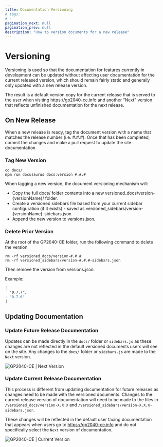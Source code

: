 ```yaml
---
title: Documentation Versioning
# tags:
# -
pagination_next: null
pagination_prev: null
description: "How to version documents for a new release"
---
```


# Versioning

Versioning is used so that the documentation for features currently in development can be updated without affecting user documentation for the current released version, which should remain fairly static and generally only updated with a new release version.

The result is a default version copy for the current release that is served to the user when visiting https://gp2040-ce.info and another "Next" version that reflects unfinished documentation for the next release.

## On New Release

When a new release is ready, tag the document version with a name that matches the release number (i.e. #.#.#). Once that has been completed, commit the changes and make a pull request to update the site documentation.

### Tag New Version

```shell
cd docs/
npm run docusaurus docs:version #.#.#
```

When tagging a new version, the document versioning mechanism will:

- Copy the full docs/ folder contents into a new versioned_docs/version-\{versionName\}/ folder.
- Create a versioned sidebars file based from your current sidebar configuration (if it exists) - saved as versioned_sidebars/version-\{versionName\}-sidebars.json.
- Append the new version to versions.json.

### Delete Prior Version

At the root of the GP2040-CE folder, run the following command to delete the version

```shell
rm -rf versioned_docs/version-#.#.#
rm -rf versioned_sidebars/version-#.#.#-sidebars.json
```

Then remove the version from versions.json.

Example:

```diff
[
  "0.7.7",
- "0.7.6"
]
```

## Updating Documentation

### Update Future Release Documentation

Updates can be made directly in the `docs/` folder or `sidebars.js` as these changes are not reflected in the default versioned documents users will see on the site. Any changes to the `docs/` folder or `sidebars.js` are made to the `Next` version.

![GP2040-CE | Next Version](../assets/images/gpc-documentation-next-version.png)

### Update Current Release Documentation

This process is different from updating documentation for future releases as changes need to be made with the versioned documents. Changes to the current release version of documentation will need to be made to the files in `/versioned_docs/version-X.X.X` and `/versioned_sidebars/version-X.X.X-sidebars.json`.

These changes will be reflected in the default user facing documentation that appears when users go to https://gp2040-ce.info and do not specifically select the `Next` version of documentation.

![GP2040-CE | Current Version](../assets/images/gpc-documentation-current-version.png)
